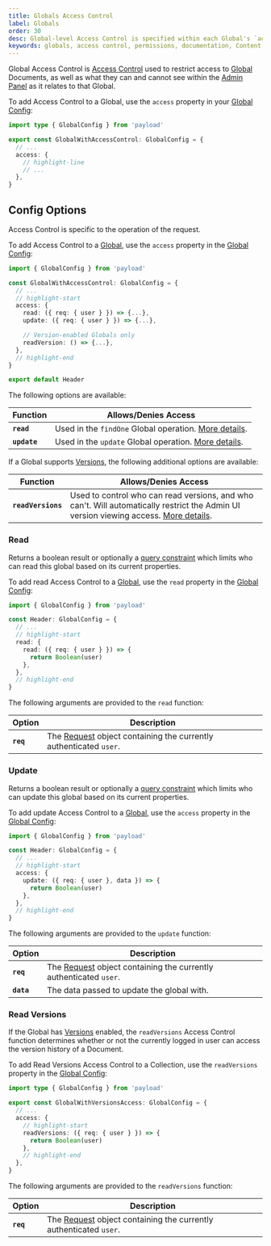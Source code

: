 ```yaml
---
title: Globals Access Control
label: Globals
order: 30
desc: Global-level Access Control is specified within each Global's `access` property and allows you to define which users can read or update Globals.
keywords: globals, access control, permissions, documentation, Content Management System, cms, headless, javascript, node, react, nextjs
---
```


Global Access Control is [Access Control](../access-control/overview) used to restrict access to [Global](../configuration/globals) Documents, as well as what they can and cannot see within the [Admin Panel](../admin/overview) as it relates to that Global.

To add Access Control to a Global, use the `access` property in your [Global Config](../configuration/globals):

```ts
import type { GlobalConfig } from 'payload'

export const GlobalWithAccessControl: GlobalConfig = {
  // ...
  access: {
    // highlight-line
    // ...
  },
}
```

## Config Options

Access Control is specific to the operation of the request.

To add Access Control to a [Global](../configuration/globals), use the `access` property in the [Global Config](../configuration/globals):

```ts
import { GlobalConfig } from 'payload'

const GlobalWithAccessControl: GlobalConfig = {
  // ...
  // highlight-start
  access: {
    read: ({ req: { user } }) => {...},
    update: ({ req: { user } }) => {...},

    // Version-enabled Globals only
    readVersion: () => {...},
  },
  // highlight-end
}

export default Header
```

The following options are available:

| Function     | Allows/Denies Access                                            |
| ------------ | --------------------------------------------------------------- |
| **`read`**   | Used in the `findOne` Global operation. [More details](#read).  |
| **`update`** | Used in the `update` Global operation. [More details](#update). |

If a Global supports [Versions](../versions/overview), the following additional options are available:

| Function           | Allows/Denies Access                                                                                                                                   |
| ------------------ | ------------------------------------------------------------------------------------------------------------------------------------------------------ |
| **`readVersions`** | Used to control who can read versions, and who can't. Will automatically restrict the Admin UI version viewing access. [More details](#read-versions). |

### Read

Returns a boolean result or optionally a [query constraint](../queries/overview) which limits who can read this global based on its current properties.

To add read Access Control to a [Global](../configuration/globals), use the `read` property in the [Global Config](../configuration/globals):

```ts
import { GlobalConfig } from 'payload'

const Header: GlobalConfig = {
  // ...
  // highlight-start
  read: {
    read: ({ req: { user } }) => {
      return Boolean(user)
    },
  },
  // highlight-end
}
```

The following arguments are provided to the `read` function:

| Option    | Description                                                                                                                   |
| --------- | ----------------------------------------------------------------------------------------------------------------------------- |
| **`req`** | The [Request](https://developer.mozilla.org/en-US/docs/Web/API/Request) object containing the currently authenticated `user`. |

### Update

Returns a boolean result or optionally a [query constraint](../queries/overview) which limits who can update this global based on its current properties.

To add update Access Control to a [Global](../configuration/globals), use the `access` property in the [Global Config](../configuration/globals):

```ts
import { GlobalConfig } from 'payload'

const Header: GlobalConfig = {
  // ...
  // highlight-start
  access: {
    update: ({ req: { user }, data }) => {
      return Boolean(user)
    },
  },
  // highlight-end
}
```

The following arguments are provided to the `update` function:

| Option     | Description                                                                                                                   |
| ---------- | ----------------------------------------------------------------------------------------------------------------------------- |
| **`req`**  | The [Request](https://developer.mozilla.org/en-US/docs/Web/API/Request) object containing the currently authenticated `user`. |
| **`data`** | The data passed to update the global with.                                                                                    |

### Read Versions

If the Global has [Versions](../versions/overview) enabled, the `readVersions` Access Control function determines whether or not the currently logged in user can access the version history of a Document.

To add Read Versions Access Control to a Collection, use the `readVersions` property in the [Global Config](../configuration/globals):

```ts
import type { GlobalConfig } from 'payload'

export const GlobalWithVersionsAccess: GlobalConfig = {
  // ...
  access: {
    // highlight-start
    readVersions: ({ req: { user } }) => {
      return Boolean(user)
    },
    // highlight-end
  },
}
```

The following arguments are provided to the `readVersions` function:

| Option    | Description                                                                                                                   |
| --------- | ----------------------------------------------------------------------------------------------------------------------------- |
| **`req`** | The [Request](https://developer.mozilla.org/en-US/docs/Web/API/Request) object containing the currently authenticated `user`. |
